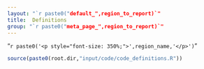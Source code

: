 ```yaml
---
layout: "`r paste0("default_",region_to_report)`"
title:  Definitions
group: "`r paste0("meta_page_",region_to_report)`"
---
```


"`r paste0('<p style="font-size: 350%;">',region_name,'</p>')`"


```r
source(paste0(root.dir,"input/code/code_definitions.R"))

```


